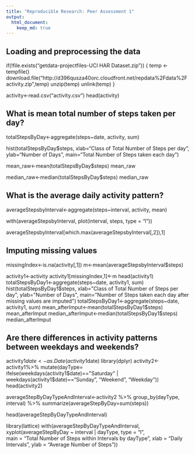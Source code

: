 ```yaml
---
title: "Reproducible Research: Peer Assessment 1"
output: 
  html_document:
    keep_md: true
---
```



## Loading and preprocessing the data
if(!file.exists("getdata-projectfiles-UCI HAR Dataset.zip")) {
        temp <- tempfile()
        download.file("http://d396qusza40orc.cloudfront.net/repdata%2Fdata%2Factivity.zip",temp)
        unzip(temp)
        unlink(temp)
}

activity<-read.csv("activity.csv")
head(activity)


## What is mean total number of steps taken per day?

totalStepsByDay<-aggregate(steps~date, activity, sum)

hist(totalStepsByDay$steps, xlab="Class of Total Number of Steps per day", ylab="Number of Days", main="Total Number of Steps taken each day")

mean_raw<-mean(totalStepsByDay$steps)
mean_raw



median_raw<-median(totalStepsByDay$steps)
median_raw


## What is the average daily activity pattern?

averageStepsbyInterval<-aggregate(steps~interval, activity, mean)

with(averageStepsbyInterval, plot(interval, steps, type = "l"))

averageStepsbyInterval[which.max(averageStepsbyInterval[,2]),1]



## Imputing missing values

missingIndex<-is.na(activity[,1])
m<-mean(averageStepsbyInterval$steps)

activity1<-activity
activity1[missingIndex,1]<-m
head(activity1)
totalStepsByDay1<-aggregate(steps~date, activity1, sum)
hist(totalStepsByDay1$steps, xlab="Class of Total Number of Steps per day", ylab="Number of Days", main="Number of Steps taken each day after missing values are imputed")
totalStepsByDay1<-aggregate(steps~date, activity1, sum)
mean_afterImput<-mean(totalStepsByDay1$steps)
mean_afterImput
median_afterImput<-median(totalStepsByDay1$steps)
median_afterImput






## Are there differences in activity patterns between weekdays and weekends?

activity1$date<-as.Date(activity1$date)
library(dplyr)
activity2<-activity1%>%
        mutate(dayType= ifelse(weekdays(activity1$date)=="Saturday" | weekdays(activity1$date)=="Sunday", "Weekend", "Weekday"))
head(activity2)

averageStepByDayTypeAndInterval<-activity2 %>%
  group_by(dayType, interval) %>%
  summarize(averageStepByDay=sum(steps))

head(averageStepByDayTypeAndInterval)

library(lattice)
with(averageStepByDayTypeAndInterval, 
      xyplot(averageStepByDay ~ interval | dayType, 
      type = "l",      
      main = "Total Number of Steps within Intervals by dayType",
      xlab = "Daily Intervals",
      ylab = "Average Number of Steps"))
      


